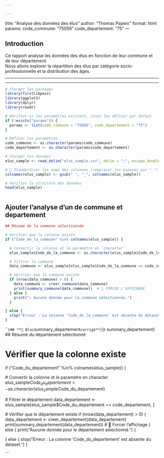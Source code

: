 ```yaml
---

---
```

title: "Analyse des données des élus"
author: "Thomas Papeix"
format: html
params:
  code_commune: "75056"
  code_departement: "75"
---

## Introduction

Ce rapport analyse les données des élus en fonction de leur commune et de leur département.\
Nous allons explorer la répartition des élus par catégorie socio-professionnelle et la distribution des âges.

------------------------------------------------------------------------

---

```r
# Charger les packages
library(firstlibpeix)
library(ggplot2)
library(dplyr)
library(readr)

# Vérifier si les paramètres existent, sinon les définir par défaut
if (!exists("params")) {
  params <- list(code_commune = "75056", code_departement = "75")
}

# Définir les paramètres
code_commune <- as.character(params$code_commune)
code_departement <- as.character(params$code_departement)

# Charger les données
elus_sample <- read_delim("elus_sample.csv", delim = ";", escape_double = FALSE, trim_ws = TRUE)

# 🔹 Standardiser les noms des colonnes (remplacer les espaces par "_")
colnames(elus_sample) <- gsub(" ", "_", colnames(elus_sample))

# Vérifier la structure des données
head(elus_sample)



```

## **Ajouter l’analyse d’un de commune et departement** 

```r
## Résumé de la commune sélectionnée

# Vérifier que la colonne existe
if ("Code_de_la_commune" %in% colnames(elus_sample)) {

  # Convertir la colonne et le paramètre en `character`
  elus_sample$Code_de_la_commune <- as.character(elus_sample$Code_de_la_commune)

  # Filtrer la commune
  data_commune <- elus_sample[elus_sample$Code_de_la_commune == code_commune, ]

  # Vérifier que la commune existe
  if (nrow(data_commune) > 0) {
    data_commune <- creer_commune(data_commune)
    print(summary_commune(data_commune))  # 🔹 FORCER L'AFFICHAGE
  } else {
    print("⚠️ Aucune donnée pour la commune sélectionnée.")
  }

} else {
  stop("Erreur : La colonne 'Code_de_la_commune' est absente du dataset.")
}


```

```{## **🔹 Bloc `summary_departement` corrigé**}
`{r summary_departement}
## Résumé du département sélectionné

# Vérifier que la colonne existe
if ("Code_du_departement" %in% colnames(elus_sample)) {

  # Convertir la colonne et le paramètre en character
  elus_sample$Code_du_departement <- as.character(elus_sample$Code_du_departement)

  # Filtrer le département
  data_departement <- elus_sample[elus_sample$Code_du_departement == code_departement, ]

  # Vérifier que le département existe
  if (nrow(data_departement) > 0) {
    data_departement <- creer_departement(data_departement)
    print(summary_departement(data_departement))  # 🔹 Forcer l'affichage
  } else {
    print("Aucune donnée pour le département sélectionné.")
  }

} else {
  stop("Erreur : La colonne 'Code_du_departement' est absente du dataset.")
}


```
